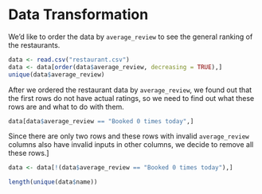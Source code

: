 # Data Transformation

We'd like to order the data by `average_review` to see the general ranking of the restaurants.

```r
data <- read.csv("restaurant.csv")
data <- data[order(data$average_review, decreasing = TRUE),]
unique(data$average_review)
```
After we ordered the restaurant data by `average_review`, we found out that the first rows do not have actual ratings, so we need to find out what these rows are and what to do with them.

```r
data[data$average_review == "Booked 0 times today",]
```
Since there are only two rows and these rows with invalid `average_review` columns also have invalid inputs in other columns, we decide to remove all these rows.]

```r
data <- data[!(data$average_review == "Booked 0 times today"),]

length(unique(data$name))
```